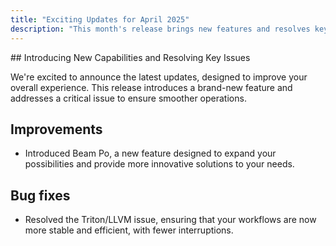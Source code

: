 ```yaml
---
title: "Exciting Updates for April 2025"
description: "This month's release brings new features and resolves key issues to enhance your experience"
---
```


<Update label="April 2025">
  ## Introducing New Capabilities and Resolving Key Issues

  We're excited to announce the latest updates, designed to improve your overall experience. This release introduces a brand-new feature and addresses a critical issue to ensure smoother operations.

  ## Improvements

  * Introduced Beam Po, a new feature designed to expand your possibilities and provide more innovative solutions to your needs.
  
  ## Bug fixes

  * Resolved the Triton/LLVM issue, ensuring that your workflows are now more stable and efficient, with fewer interruptions.
</Update>